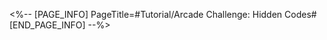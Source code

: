 <%-- [PAGE_INFO]
PageTitle=#Tutorial/Arcade Challenge: Hidden Codes#
[END_PAGE_INFO] --%>
{{Tutorial
|sort      = 800202
|title     = Arcade Challenge: Hidden Codes
|subtitle  = 
|type      = 
|about     = 
|image1    = Tutorial Arcade Challenge Hidden Codes 1.png{{subst:void|<!--$UPLOAD:<<SpriteOutput/TutorialPic/TutorialPage_800212.png>-<Tutorial Arcade Challenge Hidden Codes 1.png>>}}
|text1     = Follow the signs to find the {{Color|h|nobold=1|hidden graffitis}} and interact with them to receive the corresponding rewards.
}}